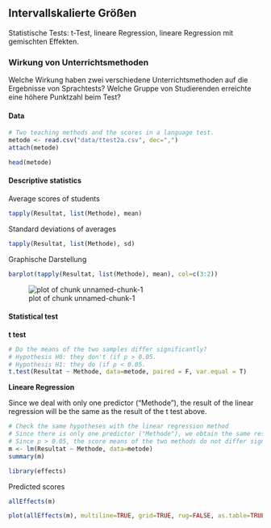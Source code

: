 
## Intervallskalierte Größen

Statistische Tests: t-Test, lineare Regression, lineare Regression mit gemischten Effekten.

### Wirkung von Unterrichtsmethoden

Welche Wirkung haben zwei verschiedene Unterrichtsmethoden auf die Ergebnisse von Sprachtests?
Welche Gruppe von Studierenden erreichte eine höhere Punktzahl beim Test?

#### Data

```r
# Two teaching methods and the scores in a language test.
metode <- read.csv("data/ttest2a.csv", dec=",")
attach(metode)

head(metode)
```

#### Descriptive statistics

Average scores of students

```r
tapply(Resultat, list(Methode), mean)
```

Standard deviations of averages

```r
tapply(Resultat, list(Methode), sd)
```

Graphische Darstellung

```r
barplot(tapply(Resultat, list(Methode), mean), col=c(3:2))
```

![plot of chunk unnamed-chunk-1](figure/unnamed-chunk-1-1.png)

#### Statistical test

**t test**

```r
# Do the means of the two samples differ significantly?
# Hypothesis H0: they don't (if p > 0.05.
# Hypothesis H1: they do (if p < 0.05.
t.test(Resultat ~ Methode, data=metode, paired = F, var.equal = T)
```

**Lineare Regression**

Since we deal with only one predictor ("Methode"), the result of the linear regression will be the same as the result of the t test above.

```r
# Check the same hypotheses with the linear regression method
# Since there is only one predictor ("Methode"), we obtain the same result as with the t-test.
# Since p > 0.05, the score means of the two methods do not differ significantly.
m <- lm(Resultat ~ Methode, data=metode)
summary(m)
```

```r
library(effects)
```

Predicted scores

```r
allEffects(m)
```

```r
plot(allEffects(m), multiline=TRUE, grid=TRUE, rug=FALSE, as.table=TRUE)
```



